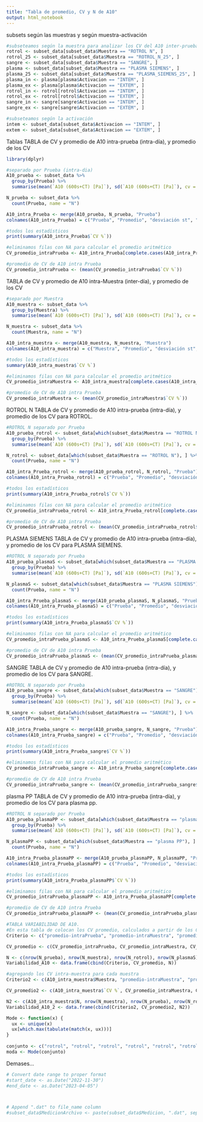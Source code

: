 ```yaml
---
title: "Tabla de promedio, CV y N de A10"
output: html_notebook
---
```


subsets según las muestras y según muestra-activación
```r
#subseteamos según la muestra para analizar los CV del A10 inter-prueba
rotrol <- subset_data[subset_data$Muestra == "ROTROL N", ]
rotrol_25 <- subset_data[subset_data$Muestra == "ROTROL_N_25", ]
sangre <- subset_data[subset_data$Muestra == "SANGRE", ]
plasma <- subset_data[subset_data$Muestra == "PLASMA SIEMENS", ]
plasma_25 <- subset_data[subset_data$Muestra == "PLASMA_SIEMENS_25", ]
plasma_in <- plasma[plasma$Activacion == "INTEM", ]
plasma_ex <- plasma[plasma$Activacion == "EXTEM", ]
rotrol_in <- rotrol[rotrol$Activacion == "INTEM", ]
rotrol_ex <- rotrol[rotrol$Activacion == "EXTEM", ]
sangre_in <- sangre[sangre$Activacion == "INTEM", ]
sangre_ex <- sangre[sangre$Activacion == "EXTEM", ]

#subseteamos según la activación
intem <- subset_data[subset_data$Activacion == "INTEM", ]
extem <- subset_data[subset_data$Activacion == "EXTEM", ]
```


Tablas 
TABLA de CV y promedio de A10 intra-prueba (intra-día), y promedio de los CV
```r
library(dplyr)

#separado por Prueba (intra-dia)
A10_prueba <- subset_data %>%
  group_by(Prueba) %>%
  summarise(mean(`A10 (600s+CT) [Pa]`), sd(`A10 (600s+CT) [Pa]`), cv = round(100*sd(`A10 (600s+CT) [Pa]`)/mean(`A10 (600s+CT) [Pa]`)))

N_prueba <- subset_data %>%
  count(Prueba, name = "N")

A10_intra_Prueba <- merge(A10_prueba, N_prueba, "Prueba")
colnames(A10_intra_Prueba) = c("Prueba", "Promedio", "desviación st", "CV %", "N")

#todos los estadísticos
print(summary(A10_intra_Prueba$`CV %`))

#eliminamos filas con NA para calcular el promedio aritmético
CV_promedio_intraPrueba <- A10_intra_Prueba[complete.cases(A10_intra_Prueba), ]

#promedio de CV de A10 intra Prueba
CV_promedio_intraPrueba <- (mean(CV_promedio_intraPrueba$`CV %`))
```


TABLA de CV y promedio de A10 intra-Muestra (inter-día), y promedio de los CV
```r
#separado por Muestra
A10_muestra <- subset_data %>%
  group_by(Muestra) %>%
  summarise(mean(`A10 (600s+CT) [Pa]`), sd(`A10 (600s+CT) [Pa]`), cv = round(100*sd(`A10 (600s+CT) [Pa]`)/mean(`A10 (600s+CT) [Pa]`)))

N_muestra <- subset_data %>%
  count(Muestra, name = "N")

A10_intra_muestra <- merge(A10_muestra, N_muestra, "Muestra")
colnames(A10_intra_muestra) = c("Muestra", "Promedio", "desviación st", "CV %", "N")

#todos los estadísticos
summary(A10_intra_muestra$`CV %`)

#eliminamos filas con NA para calcular el promedio aritmético
CV_promedio_intraMuestra <- A10_intra_muestra[complete.cases(A10_intra_muestra), ]

#promedio de CV de A10 intra Prueba
CV_promedio_intraMuestra <- (mean(CV_promedio_intraMuestra$`CV %`))
```

ROTROL N
TABLA de CV y promedio de A10 intra-prueba (intra-día), y promedio de los CV para ROTROL.
```r

#ROTROL N separado por Prueba
A10_prueba_rotrol <- subset_data[which(subset_data$Muestra == "ROTROL N"), ] %>%
  group_by(Prueba) %>%
  summarise(mean(`A10 (600s+CT) [Pa]`), sd(`A10 (600s+CT) [Pa]`), cv = round(100*sd(`A10 (600s+CT) [Pa]`)/mean(`A10 (600s+CT) [Pa]`)))

N_rotrol <- subset_data[which(subset_data$Muestra == "ROTROL N"), ] %>%
  count(Prueba, name = "N")

A10_intra_Prueba_rotrol <- merge(A10_prueba_rotrol, N_rotrol, "Prueba")
colnames(A10_intra_Prueba_rotrol) = c("Prueba", "Promedio", "desviación st", "CV %", "N")

#todos los estadísticos
print(summary(A10_intra_Prueba_rotrol$`CV %`))

#eliminamos filas con NA para calcular el promedio aritmético
CV_promedio_intraPrueba_rotrol <- A10_intra_Prueba_rotrol[complete.cases(A10_intra_Prueba_rotrol), ]

#promedio de CV de A10 intra Prueba
CV_promedio_intraPrueba_rotrol <- (mean(CV_promedio_intraPrueba_rotrol$`CV %`))
```

PLASMA SIEMENS
TABLA de CV y promedio de A10 intra-prueba (intra-día), y promedio de los CV para PLASMA SIEMENS.
```r

#ROTROL N separado por Prueba
A10_prueba_plasmaS <- subset_data[which(subset_data$Muestra == "PLASMA SIEMENS"), ] %>%
  group_by(Prueba) %>%
  summarise(mean(`A10 (600s+CT) [Pa]`), sd(`A10 (600s+CT) [Pa]`), cv = round(100*sd(`A10 (600s+CT) [Pa]`)/mean(`A10 (600s+CT) [Pa]`)))

N_plasmaS <- subset_data[which(subset_data$Muestra == "PLASMA SIEMENS"), ] %>%
  count(Prueba, name = "N")

A10_intra_Prueba_plasmaS <- merge(A10_prueba_plasmaS, N_plasmaS, "Prueba")
colnames(A10_intra_Prueba_plasmaS) = c("Prueba", "Promedio", "desviación st", "CV %", "N")

#todos los estadísticos
print(summary(A10_intra_Prueba_plasmaS$`CV %`))

#eliminamos filas con NA para calcular el promedio aritmético
CV_promedio_intraPrueba_plasmaS <- A10_intra_Prueba_plasmaS[complete.cases(A10_intra_Prueba_plasmaS), ]

#promedio de CV de A10 intra Prueba
CV_promedio_intraPrueba_plasmaS <- (mean(CV_promedio_intraPrueba_plasmaS$`CV %`))
```

SANGRE
TABLA de CV y promedio de A10 intra-prueba (intra-día), y promedio de los CV para SANGRE.
```r

#ROTROL N separado por Prueba
A10_prueba_sangre <- subset_data[which(subset_data$Muestra == "SANGRE"), ] %>%
  group_by(Prueba) %>%
  summarise(mean(`A10 (600s+CT) [Pa]`), sd(`A10 (600s+CT) [Pa]`), cv = round(100*sd(`A10 (600s+CT) [Pa]`)/mean(`A10 (600s+CT) [Pa]`)))

N_sangre <- subset_data[which(subset_data$Muestra == "SANGRE"), ] %>%
  count(Prueba, name = "N")

A10_intra_Prueba_sangre <- merge(A10_prueba_sangre, N_sangre, "Prueba")
colnames(A10_intra_Prueba_sangre) = c("Prueba", "Promedio", "desviación st", "CV %", "N")

#todos los estadísticos
print(summary(A10_intra_Prueba_sangre$`CV %`))

#eliminamos filas con NA para calcular el promedio aritmético
CV_promedio_intraPrueba_sangre <- A10_intra_Prueba_sangre[complete.cases(A10_intra_Prueba_sangre), ]

#promedio de CV de A10 intra Prueba
CV_promedio_intraPrueba_sangre <- (mean(CV_promedio_intraPrueba_sangre$`CV %`))
```

plasma PP
TABLA de CV y promedio de A10 intra-prueba (intra-día), y promedio de los CV para plasma pp.
```r

#ROTROL N separado por Prueba
A10_prueba_plasmaPP <- subset_data[which(subset_data$Muestra == "plasma PP"), ] %>%
  group_by(Prueba) %>%
  summarise(mean(`A10 (600s+CT) [Pa]`), sd(`A10 (600s+CT) [Pa]`), cv = round(100*sd(`A10 (600s+CT) [Pa]`)/mean(`A10 (600s+CT) [Pa]`)))

N_plasmaPP <- subset_data[which(subset_data$Muestra == "plasma PP"), ] %>%
  count(Prueba, name = "N")

A10_intra_Prueba_plasmaPP <- merge(A10_prueba_plasmaPP, N_plasmaPP, "Prueba")
colnames(A10_intra_Prueba_plasmaPP) = c("Prueba", "Promedio", "desviación st", "CV %", "N")

#todos los estadísticos
print(summary(A10_intra_Prueba_plasmaPP$`CV %`))

#eliminamos filas con NA para calcular el promedio aritmético
CV_promedio_intraPrueba_plasmaPP <- A10_intra_Prueba_plasmaPP[complete.cases(A10_intra_Prueba_plasmaPP), ]

#promedio de CV de A10 intra Prueba
CV_promedio_intraPrueba_plasmaPP <- (mean(CV_promedio_intraPrueba_plasmaPP$`CV %`))
```


```r
#TABLA VARIABILIDAD DE A10.
#En esta tabla de colocan los CV promedio, calculados a partir de los CVs intraprueba
Criterio <- c("promedio-intraPrueba", "promedio-intraMuestra", "promedio-intraPrueba_Rotrol", "promedio-intraPrueba_PlasmaS", "promedio-intraPrueba_Sangre", "promedio-intraPrueba_PlasmaPP")

CV_promedio <- c(CV_promedio_intraPrueba, CV_promedio_intraMuestra, CV_promedio_intraPrueba_rotrol, CV_promedio_intraPrueba_plasmaS, CV_promedio_intraPrueba_sangre, CV_promedio_intraPrueba_plasmaPP)

N <- c(nrow(N_prueba), nrow(N_muestra), nrow(N_rotrol), nrow(N_plasmaS), nrow(N_sangre), nrow(N_plasmaPP))
Variabilidad_A10 <- data.frame(cbind(Criterio, CV_promedio, N))

#agregando los CV intra-muestra para cada muestra
Criterio2 <- c(A10_intra_muestra$Muestra, "promedio-intraMuestra", "promedio-intraPrueba", "promedio-intraPrueba_Rotrol", "promedio-intraPrueba_PlasmaS", "promedio-intraPrueba_Sangre", "promedio-intraPrueba_PlasmaPP")

CV_promedio2 <- c(A10_intra_muestra$`CV %`, CV_promedio_intraMuestra, CV_promedio_intraPrueba, CV_promedio_intraPrueba_rotrol, CV_promedio_intraPrueba_plasmaS, CV_promedio_intraPrueba_sangre, CV_promedio_intraPrueba_plasmaPP)

N2 <- c(A10_intra_muestra$N, nrow(N_muestra), nrow(N_prueba), nrow(N_rotrol), nrow(N_plasmaS), nrow(N_sangre), nrow(N_plasmaPP))
Variabilidad_A10_2 <- data.frame(cbind(Criterio2, CV_promedio2, N2))
```

```r
Mode <- function(x) {
  ux <- unique(x)
  ux[which.max(tabulate(match(x, ux)))]
}
  
conjunto <- c("rotrol", "rotrol", "rotrol", "rotrol", "rotrol", "rotrol", "plasma")
moda <- Mode(conjunto)
```


Demases...
```r
# Convert date range to proper format
#start_date <- as.Date("2022-11-30")
#end_date <- as.Date("2023-04-05")



# Append ".dat" to file_name column
#subset_data$MedicionArchivo <- paste(subset_data$Medicion, ".dat", sep = "")

```
